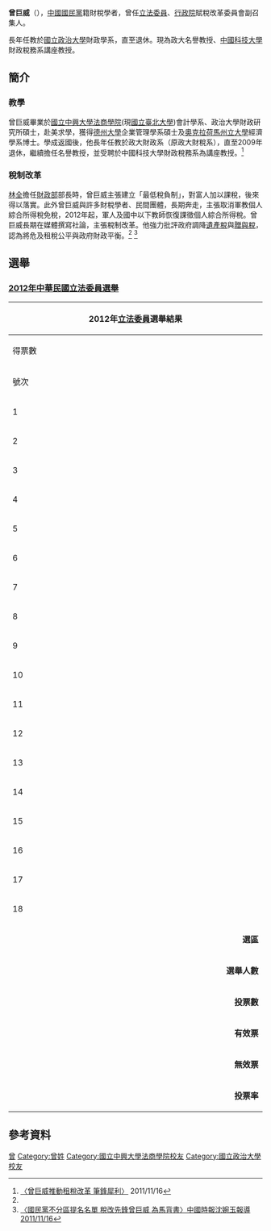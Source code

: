 {{Infobox AM
| name                = 曾巨威
| image               = 立法委員曾巨威.jpg
| order1= {{ROC}}第8屆[[立法委員|立法委員]]
| term_start1= 2012年2月1日
| term_end1= 2016年1月31日
| constituency1= [[全國不分區及僑居國外國民立法委員選舉區|全國不分區及僑居國外國民立法委員選舉區]]
| sex                 = 男
| birth_date          = {{birth date and age|1951|9|4}}
| birth_place         = {{ROC}}[[臺灣省|臺灣省]][[臺東縣|臺東縣]]
| party               = {{Kmt|19px}}
| nationality         = {{ROC}}
|educate=
*國立中興大學法商學院（今[[國立臺北大學|國立臺北大學]]）會計學系學士
*[[國立政治大學|國立政治大學]]財政研究所碩士
*[[美國|美國]][[德州大學|德州大學]]企業管理學系碩士
*美國[[奧克拉荷馬州立大學|奧克拉荷馬州立大學]]經濟學博士
|past=
*行政院賦稅改革委員會副召集人
*馬蕭財政政策白皮書的起草人
*國立政治大學財稅系教授
*立法院（第八屆）委員<br><span style="color: blue;">（2012年2月1日－2016年1月31日）</span>
}}
'''曾巨威'''（{{bd|1951年|9月4日}}），[[中國國民黨|中國國民黨]]籍財稅學者，曾任[[立法委員|立法委員]]、[[行政院|行政院]]賦稅改革委員會副召集人。

長年任教於[[國立政治大學|國立政治大學]]財政學系，直至退休。現為政大名譽教授、[[中國科技大學|中國科技大學]]財政稅務系講座教授。

==簡介==
===教學===
曾巨威畢業於[[國立中興大學法商學院|國立中興大學法商學院]](現[[國立臺北大學|國立臺北大學]])會計學系、政治大學財政研究所碩士，赴美求學，獲得[[德州大學|德州大學]]企業管理學系碩士及[[奧克拉荷馬州立大學|奧克拉荷馬州立大學]]經濟學系博士。學成返國後，他長年任教於政大財政系（原政大財稅系），直至2009年退休，繼續擔任名譽教授，並受聘於中國科技大學財政稅務系為講座教授。<ref name="馮">[http://www2.cna.com.tw/ShowNews/Detail.aspx?pNewsID=201111160315&pType0=aIPL&pTypeSel=0 〈曾巨威推動租稅改革 筆鋒犀利〉] {{webarchive|url=https://web.archive.org/web/20160304111931/http://www2.cna.com.tw/ShowNews/Detail.aspx?pNewsID=201111160315&pType0=aIPL&pTypeSel=0 |date=2016-03-04 }} 2011/11/16</ref>

===稅制改革===
[[林全|林全]]擔任[[財政部|財政部]]部長時，曾巨威主張建立「最低稅負制」，對富人加以課稅，後來得以落實。此外曾巨威與許多財稅學者、民間團體，長期奔走，主張取消軍教個人綜合所得稅免稅，2012年起，軍人及國中以下教師恢復課徵個人綜合所得稅。曾巨威長期在媒體撰寫社論，主張稅制改革。他強力批評政府調降[[遺產稅|遺產稅]]與[[贈與稅|贈與稅]]，認為將危及租稅公平與政府財政平衡。<ref name="馮" />
<ref>[http://news.msn.com.tw/news2412910.aspx 〈國民黨不分區提名名單 稅改先鋒曾巨威 為馬背書〉中國時報沈婉玉報導2011/11/16]{{Dead link|date=2019年12月 |bot=InternetArchiveBot |fix-attempted=yes }}</ref> <br/>

{{FACT|2012年，曾巨威、[[蔡正元|蔡正元]]、[[費鴻泰|費鴻泰]]、[[賴士葆|賴士葆]]等人，主導退回行政院版[[證所稅|證所稅]]草案，改為國民黨共識版，設下台股指數8500點後才開徵的關卡，財政部長[[劉憶如|劉憶如]]因而請辭。

2013年，曾巨威、賴士葆和費鴻泰等人，再度在立法院提案修改證所稅法，將台股指數8500點後才開徵的關卡廢除。}}

==選舉==
===[[2012年中華民國立法委員選舉|2012年中華民國立法委員選舉]]===
{|class="wikitable collapsible" style="text-align:center"
|-
! colspan="7" width=670px|2012年[[立法委員|立法委員]]選舉結果
|-
!width=50  scope="col" class="unsortable"| 得票數
!width=65  scope="col" class="unsortable"| 5,863,279
!width=90  scope="col" class="unsortable"| 16/34
!width=50  scope="col" class="unsortable"| 得票率
!width=65  scope="col" class="unsortable"| 44.5468 % 
|-
!width=20 | 號次
!width=50 | 候選人
!width=140| 政黨
!width=49 | 當選標記
!width=30 | 備註
|-
|1||[[王金平|王金平]]||{{Kmt}}||style="border-left:4px solid #000099;" align="center"|[[File:Vote1.svg|20px]]||
|-
|2||[[王育敏|王育敏]]||{{Kmt}}||style="border-left:4px solid #000099;" align="center"|[[File:Vote1.svg|20px]]||
|-
|3||曾巨威||{{Kmt}}||style="border-left:4px solid #000099;" align="center"|[[File:Vote1.svg|20px]]||
|-
|4||[[楊玉欣|楊玉欣]]||{{Kmt}}||style="border-left:4px solid #000099;" align="center"|[[File:Vote1.svg|20px]]||
|-
|5||[[邱文彥|邱文彥]]||{{Kmt}}||style="border-left:4px solid #000099;" align="center"|[[File:Vote1.svg|20px]]||
|-
|6||[[洪秀柱|洪秀柱]]||{{Kmt}}||style="border-left:4px solid #000099;" align="center"|[[File:Vote1.svg|20px]]||
|-
|7||[[吳育仁|吳育仁]]||{{Kmt}}||style="border-left:4px solid #000099;" align="center"|[[File:Vote1.svg|20px]]||
|-
|8||[[潘維剛|潘維剛]]||{{Kmt}}||style="border-left:4px solid #000099;" align="center"|[[File:Vote1.svg|20px]]||
|-
|9||[[陳鎮湘|陳鎮湘]]||{{Kmt}}||style="border-left:4px solid #000099;" align="center"|[[File:Vote1.svg|20px]]||
|-
|10||[[李貴敏|李貴敏]]||{{Kmt}}||style="border-left:4px solid #000099;" align="center"|[[File:Vote1.svg|20px]]||
|-
|11||[[蘇清泉|蘇清泉]]||{{Kmt}}||style="border-left:4px solid #000099;" align="center"|[[File:Vote1.svg|20px]]||
|-
|12||[[陳碧涵|陳碧涵]]||{{Kmt}}||style="border-left:4px solid #000099;" align="center"|[[File:Vote1.svg|20px]]||
|-
|13||[[詹凱臣|詹凱臣]]||{{Kmt}}||style="border-left:4px solid #000099;" align="center"|[[File:Vote1.svg|20px]]||
|-
|14||[[徐少萍|徐少萍]]||{{Kmt}}||style="border-left:4px solid #000099;" align="center"|[[File:Vote1.svg|20px]]||
|-
|15||[[紀國棟|紀國棟]]||{{Kmt}}||style="border-left:4px solid #000099;" align="center"|[[File:Vote1.svg|20px]]||中途離職
|-
|16||[[陳淑慧|陳淑慧]]||{{Kmt}}||style="border-left:4px solid #000099;" align="center"|[[File:Vote1.svg|20px]]||
|-
|17||[[尹啟銘|尹啟銘]]||{{Kmt}}||style="border-left:4px solid #000099;" align="center"|[[File:Vote1.svg|20px]]||放棄遞補
|-
|18||[[詹滿容|詹滿容]]||{{Kmt}}||style="border-left:4px solid #000099;" align="center"|[[File:Vote1.svg|20px]]||缺額遞補
|- bgcolor=EEEEEE 
| colspan="2" align="right" | '''選區''' || colspan="3" align="left" |　[[全國不分區及僑居國外國民選區|全國不分區及僑居國外國民選區]]
|- bgcolor=EEEEEE 
| colspan="2" align="right" | '''選舉人數''' || colspan="3" align="left" |　17,625,632
|- bgcolor=EEEEEE 
| colspan="2" align="right" | '''投票數''' || colspan="3" align="left" |　13,170,281
|- bgcolor=EEEEEE 
| colspan="2" align="right" | '''有效票''' || colspan="3" align="left" |　12,943,139
|- bgcolor=EEEEEE 
| colspan="2" align="right" | '''無效票''' || colspan="3" align="left" |　227,142
|- bgcolor=EEEEEE 
| colspan="2" align="right" | '''投票率''' || colspan="3" align="left" |　77.63%
|}

==參考資料==
{{commons cat|Tseng Chu-wei}}
<div class="references-small">
<references />
</div>

{{中華民國第八屆立法委員}}
[[Category:1951年出生|曾]]
[[Category:曾姓|Category:曾姓]]
[[Category:國立中興大學法商學院校友|Category:國立中興大學法商學院校友]]
[[Category:國立政治大學校友|Category:國立政治大學校友]]